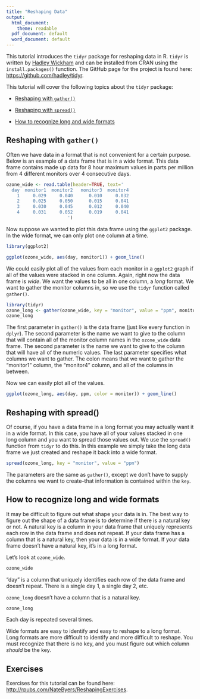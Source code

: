```yaml
---
title: "Reshaping Data"
output:
  html_document:
    theme: readable
  pdf_document: default
  word_document: default
---
```


This tutorial introduces the `tidyr` package for reshaping data in R.
`tidyr` is written by <a href="http://had.co.nz/" target="_blank">Hadley Wickham</a>
and can be installed from CRAN using the `install.packages()` function. The GitHub
page for the project is found here: 
<a href="https://github.com/hadley/tidyr" target="_blank">
https://github.com/hadley/tidyr</a>. 

This tutorial will cover the following topics about the `tidyr` package:

- [Reshaping with `gather()`](#gather)

- [Reshaping with `spread()`](#spread)

- [How to recognize long and wide formats](#recognize)

## Reshaping with `gather()` {#gather}

Often we have data in a format that is not convenient for a certain purpose. Below
is an example of a data frame that is in a wide format. This data frame contains
made up data for 8 hour maximum values in parts per million from 4 different monitors
over 4 consecutive days.

```r
ozone_wide <- read.table(header=TRUE, text='
  day  monitor1  monitor2   monitor3  monitor4               
    1     0.029     0.040      0.010     0.032
    2     0.025     0.050      0.015     0.041
    3     0.030     0.045      0.012     0.040
    4     0.031     0.052      0.019     0.041
                       ')
```

Now suppose we wanted to plot this data frame using the `ggplot2` package. In the
wide format, we can only plot one column at a time.

```r
library(ggplot2)

ggplot(ozone_wide, aes(day, monitor1)) + geom_line()
```

We could easily plot all of the values from each monitor in a `ggplot2` graph if 
all of the values were stacked in one column. Again, right now the data frame is
_wide_. We want the values to be all in one column, a _long_ format. We want to
gather the monitor columns in, so we use the `tidyr` function called `gather()`. 

```r
library(tidyr)
ozone_long <- gather(ozone_wide, key = "monitor", value = "ppm", monitor1:monitor4)
ozone_long
```

The first parameter in `gather()` is the data frame (just like every function in
`dplyr`). The second parameter is the name we want to give to the column that will
contain all of the monitor column names in the `ozone_wide` data frame. The second
parameter is the name we want to give to the column that will have all of the numeric values. The last parameter specifies what columns we want to gather. The colon 
means that we want to gather the "monitor1" column, the "monitor4" column, and all
of the columns in between.

Now we can easily plot all of the values.

```r
ggplot(ozone_long, aes(day, ppm, color = monitor)) + geom_line()
```

## Reshaping with spread() {#spread}

Of course, if you have a data frame in a long format you may actually want it in 
a wide format. In this case, you have all of your values stacked in one long
column and you want to spread those values out. We use the `spread()` function
from `tidyr` to do this. In this example we simply take the long data frame we 
just created and reshape it back into a wide format.

```r
spread(ozone_long, key = "monitor", value = "ppm")
```

The parameters are the same as `gather()`, except we don't have to supply the 
columns we want to create--that information is contained within the `key`. 


## How to recognize long and wide formats {#recognize}

It may be difficult to figure out what shape your data is in. The best way to figure
out the shape of a data frame is to determine if there is a natural key or not.
A natural key is a column in your data frame that uniquely represents each row
in the data frame and does not repeat. If your data frame has a column that is a 
natural key, then your data is in a wide format. If your data frame doesn't have
a natural key, it's in a long format.

Let's look at `ozone_wide`.

```r
ozone_wide
```

"day" is a column that uniquely identifies each row of the data frame and doesn't
repeat. There is a single day 1, a single day 2, etc.

`ozone_long` doesn't have a column that is a natural key.

```r
ozone_long
```

Each day is repeated several times.

Wide formats are easy to identify and easy to reshape to a long format. Long
formats are more difficult to identify and more difficult to reshape. You must
recognize that there is no key, and you must figure out which column _should_ be 
the key.

## Exercises

Exercises for this tutorial can be found here: 
<a href="http://rpubs.com/NateByers/ReshapingExercises" target="_blank">
http://rpubs.com/NateByers/ReshapingExercises</a>.
